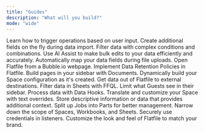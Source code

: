```yaml
---
title: "Guides"
description: "What will you build?"
mode: "wide"
---
```


<CardGroup cols={3}>
  <Card title="Using actions" icon="bolt" href="./actions">
    Learn how to trigger operations based on user input.
  </Card>
  <Card
    title="Accepting Additional fields"
    icon="lines-leaning"
    href="./additional-fields"
  >
    Create additional fields on the fly during data import.
  </Card>
  <Card title="Advanced Filters" icon="filter" href="./advanced-filters">
    Filter data with complex conditions and combinations.
  </Card>
  <Card title="Leverage AI transformations" icon="microchip-ai" href="./ai">
    Use AI Assist to make bulk edits to your data efficiently and accurately.
  </Card>
  <Card title="Automate with automap" icon="bolt-auto" href="./automap">
    Automatically map your data fields during file uploads.
  </Card>
  <Card title="Bubble.io" icon="soap" href="./bubble-io">
    Open Flatfile from a Bubble.io webpage.
  </Card>
  <Card title="Data Retention" icon="calendar" href="./data-retention">
    Implement Data Retention Policies in Flatfile.
  </Card>
  <Card title="Build Documents" icon="file-code" href="./documents">
    Build pages in your sidebar with Documents.
  </Card>
  <Card
    title="Dynamically configure anything"
    icon="object-group"
    href="./dynamic-configurations"
  >
    Dynamically build your Space configuration as it's created.
  </Card>
  <Card title="Egress out" icon="ufo" href="./egress">
    Get data out of Flatfile to external destinations.
  </Card>
  <Card
    title="Using Flatfile query language"
    icon="rectangle-terminal"
    href="./flatfile_query_language"
  >
    Filter data in Sheets with FFQL.
  </Card>
  <Card
    title="Customize the guest sidebar"
    icon="sidebar"
    href="./guest_sidebar"
  >
    Limit what Guests see in their sidebar.
  </Card>
  <Card title="Handling data" icon="wand-sparkles" href="./handling-data">
    Process data with Data Hooks.
  </Card>
  <Card title="Translating your Space" icon="language" href="./localization">
    Translate and customize your Space with text overrides.
  </Card>
  <Card title="Utilizing metadata" icon="utilizing-metadata" href="./metadata">
    Store descriptive information or data that provides additional context.
  </Card>
  <Card title="Multi-Part Jobs" icon="puzzle" href="./multi-part_jobs">
    Split up Jobs into Parts for better management.
  </Card>
  <Card title="Scoping with Namespaces" icon="filter-list" href="./namespaces">
    Narrow down the scope of Spaces, Workbooks, and Sheets.
  </Card>
  <Card title="Share secrets" icon="user-secret" href="./secrets">
    Securely use credentials in listeners.
  </Card>
  <Card title="Theme your Space" icon="palette" href="./theming">
    Customize the look and feel of Flatfile to match your brand.
  </Card>
</CardGroup>
